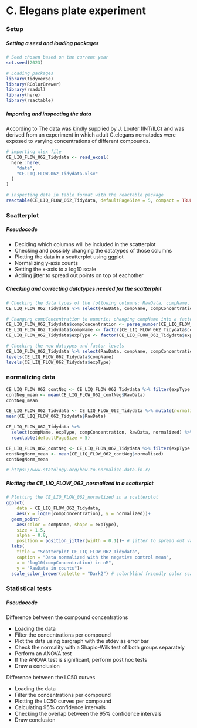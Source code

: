 # C. Elegans plate experiment

### Setup {-}

##### Setting a seed and loading packages {-}

```r
# Seed chosen based on the current year
set.seed(2023)
```

```r
# Loading packages
library(tidyverse)
library(RColorBrewer)
library(readxl)
library(here)
library(reactable)
```

##### Importing and inspecting the data {-}

<p class="justify">According to The data was kindly supplied by J. Louter (INT/ILC) and was derived from an experiment in which adult C.elegans nematodes were exposed to varying concentrations of different compounds.</p>

```r
# importing xlsx file
CE_LIQ_FLOW_062_Tidydata <- read_excel(
  here::here(
    "data",
    "CE-LIQ-FLOW-062_Tidydata.xlsx"
  )
)

# inspecting data in table format with the reactable package
reactable(CE_LIQ_FLOW_062_Tidydata, defaultPageSize = 5, compact = TRUE)
```

### Scatterplot {-}

##### Pseudocode {-}

-   Deciding which columns will be included in the scatterplot
-   Checking and possibly changing the datatypes of those columns
-   Plotting the data in a scatterplot using ggplot
-   Normalizing y-axis counts
-   Setting the x-axis to a log10 scale
-   Adding jitter to spread out points on top of eachother

##### Checking and correcting datatypes needed for the scatterplot {-}

```r
# Checking the data types of the following columns: RawData, compName, expType and compConcentration
CE_LIQ_FLOW_062_Tidydata %>% select(RawData, compName, compConcentration, expType) %>% str()

# Changing compConcentration to numeric; changing compName into a factor; changing expType into a factor
CE_LIQ_FLOW_062_Tidydata$compConcentration <- parse_number(CE_LIQ_FLOW_062_Tidydata$compConcentration)
CE_LIQ_FLOW_062_Tidydata$compName <- factor(CE_LIQ_FLOW_062_Tidydata$compName, levels = unique(CE_LIQ_FLOW_062_Tidydata$compName))
CE_LIQ_FLOW_062_Tidydata$expType <- factor(CE_LIQ_FLOW_062_Tidydata$expType, levels = unique(CE_LIQ_FLOW_062_Tidydata$expType))

# Checking the new dataypes and factor levels
CE_LIQ_FLOW_062_Tidydata %>% select(RawData, compName, compConcentration, expType) %>% str()
levels(CE_LIQ_FLOW_062_Tidydata$compName)
levels(CE_LIQ_FLOW_062_Tidydata$expType)
```

### normalizing data {-}

```r
CE_LIQ_FLOW_062_contNeg <- CE_LIQ_FLOW_062_Tidydata %>% filter(expType == "controlNegative")
contNeg_mean <- mean(CE_LIQ_FLOW_062_contNeg$RawData)
contNeg_mean

CE_LIQ_FLOW_062_Tidydata <- CE_LIQ_FLOW_062_Tidydata %>% mutate(normalized = RawData/mean(contNeg_mean))
mean(CE_LIQ_FLOW_062_Tidydata$RawData)

CE_LIQ_FLOW_062_Tidydata %>% 
  select(compName, expType, compConcentration, RawData, normalized) %>% 
  reactable(defaultPageSize = 5)

CE_LIQ_FLOW_062_contNeg <- CE_LIQ_FLOW_062_Tidydata %>% filter(expType == "controlNegative")
contNegNorm_mean <- mean(CE_LIQ_FLOW_062_contNeg$normalized)
contNegNorm_mean

# https://www.statology.org/how-to-normalize-data-in-r/
```

##### Plotting the CE_LIQ_FLOW_062_normalized in a scatterplot {-}

```r
# Plotting the CE_LIQ_FLOW_062_normalized in a scatterplot
ggplot(
    data = CE_LIQ_FLOW_062_Tidydata, 
    aes(x = log10(compConcentration), y = normalized))+
  geom_point(
    aes(color = compName, shape = expType),
    size = 1.5, 
    alpha = 0.8,
    position = position_jitter(width = 0.1))+ # jitter to spread out values on top of eachother
  labs(
    title = "Scatterplot CE_LIQ_FLOW_062_Tidydata",
    caption = "Data normalized with the negative control mean",
    x = "log10(compConcentration) in nM",
    y = "RawData in counts")+
  scale_color_brewer(palette = "Dark2") # colorblind friendly color scale
```

### Statistical tests {-}

##### Pseudocode {-}

Difference between the compound concentrations

-   Loading the data
-   Filter the concentrations per compound
-   Plot the data using bargraph with the stdev as error bar
-   Check the normality with a Shapio-Wilk test of both groups separately
-   Perform an ANOVA test
-   If the ANOVA test is significant, perform post hoc tests
-   Draw a conclusion

Difference between the LC50 curves

-   Loading the data
-   Filter the concentrations per compound
-   Plotting the LC50 curves per compound
-   Calculating 95% confidence intervals
-   Checking the overlap between the 95% confidence intervals
-   Draw conclusion



